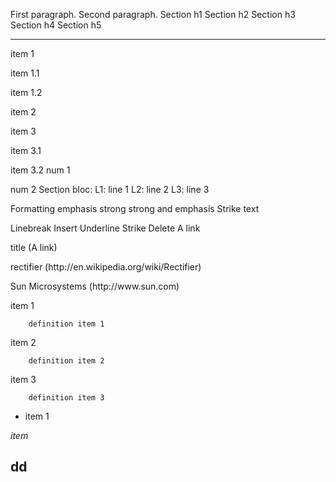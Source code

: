 
First paragraph.
Second paragraph.
Section h1
Section h2
Section h3
Section h4
Section h5
---------------------------------------------------------
item 1

item 1.1

item 1.2

item 2

item 3

item 3.1

item 3.2
num 1

num 2
Section bloc:
L1: line 1
L2: line 2
L3: line 3

Formatting
emphasis
strong
strong and emphasis
Strike text

Linebreak
Insert
Underline
Strike
Delete
A link

title (A link)

rectifier (http://en.wikipedia.org/wiki/Rectifier)

Sun Microsystems (http://www.sun.com)


item 1
     definition item 1
item 2
     definition item 2
item 3
     definition item 3


* item 1
''item''
== dd ==


